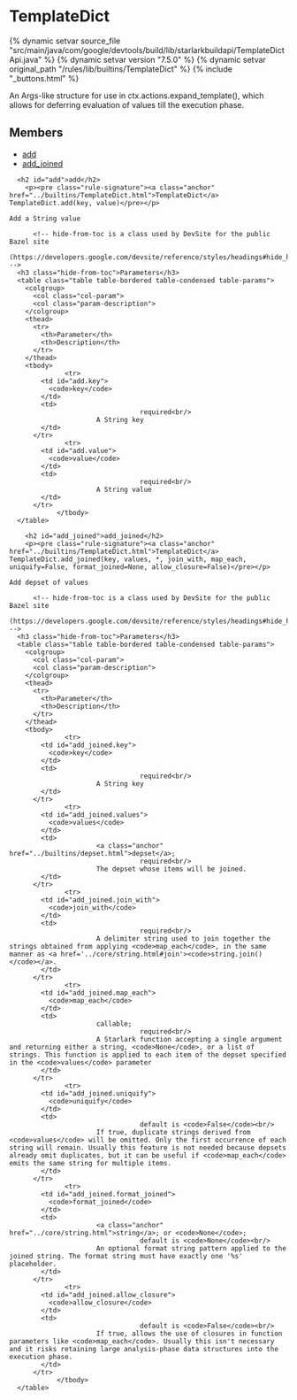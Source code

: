 <html devsite>
<head>
  <meta name="project_path" value="/_project.yaml">
  <meta name="book_path" value="/versions/7.5.0/_book.yaml">
</head>
<body>

<h1 class="page-title" id="modules.TemplateDict">TemplateDict</h1>

{% dynamic setvar source_file "src/main/java/com/google/devtools/build/lib/starlarkbuildapi/TemplateDictApi.java" %}
{% dynamic setvar version "7.5.0" %}
{% dynamic setvar original_path "/rules/lib/builtins/TemplateDict" %}
{% include "_buttons.html" %}
<!-- {% raw %} -->

An Args-like structure for use in ctx.actions.expand_template(), which allows for deferring evaluation of values till the execution phase.

<h2>Members</h2>
<ul>
    <li>
    <a href="#add">add</a>
  </li>
      <li>
    <a href="#add_joined">add_joined</a>
  </li>
  </ul>

      <h2 id="add">add</h2>
        <p><pre class="rule-signature"><a class="anchor" href="../builtins/TemplateDict.html">TemplateDict</a> TemplateDict.add(key, value)</pre></p>

    Add a String value

          <!-- hide-from-toc is a class used by DevSite for the public Bazel site
      (https://developers.google.com/devsite/reference/styles/headings#hide_headings_from_the_toc) -->
      <h3 class="hide-from-toc">Parameters</h3>
      <table class="table table-bordered table-condensed table-params">
        <colgroup>
          <col class="col-param">
          <col class="param-description">
        </colgroup>
        <thead>
          <tr>
            <th>Parameter</th>
            <th>Description</th>
          </tr>
        </thead>
        <tbody>
                  <tr>
            <td id="add.key">
              <code>key</code>
            </td>
            <td>
                                     required<br/>
                          A String key
            </td>
          </tr>
                  <tr>
            <td id="add.value">
              <code>value</code>
            </td>
            <td>
                                     required<br/>
                          A String value
            </td>
          </tr>
                </tbody>
      </table>

        <h2 id="add_joined">add_joined</h2>
        <p><pre class="rule-signature"><a class="anchor" href="../builtins/TemplateDict.html">TemplateDict</a> TemplateDict.add_joined(key, values, *, join_with, map_each, uniquify=False, format_joined=None, allow_closure=False)</pre></p>

    Add depset of values

          <!-- hide-from-toc is a class used by DevSite for the public Bazel site
      (https://developers.google.com/devsite/reference/styles/headings#hide_headings_from_the_toc) -->
      <h3 class="hide-from-toc">Parameters</h3>
      <table class="table table-bordered table-condensed table-params">
        <colgroup>
          <col class="col-param">
          <col class="param-description">
        </colgroup>
        <thead>
          <tr>
            <th>Parameter</th>
            <th>Description</th>
          </tr>
        </thead>
        <tbody>
                  <tr>
            <td id="add_joined.key">
              <code>key</code>
            </td>
            <td>
                                     required<br/>
                          A String key
            </td>
          </tr>
                  <tr>
            <td id="add_joined.values">
              <code>values</code>
            </td>
            <td>
                          <a class="anchor" href="../builtins/depset.html">depset</a>;
                                     required<br/>
                          The depset whose items will be joined.
            </td>
          </tr>
                  <tr>
            <td id="add_joined.join_with">
              <code>join_with</code>
            </td>
            <td>
                                     required<br/>
                          A delimiter string used to join together the strings obtained from applying <code>map_each</code>, in the same manner as <a href='../core/string.html#join'><code>string.join()</code></a>.
            </td>
          </tr>
                  <tr>
            <td id="add_joined.map_each">
              <code>map_each</code>
            </td>
            <td>
                          callable;
                                     required<br/>
                          A Starlark function accepting a single argument and returning either a string, <code>None</code>, or a list of strings. This function is applied to each item of the depset specified in the <code>values</code> parameter
            </td>
          </tr>
                  <tr>
            <td id="add_joined.uniquify">
              <code>uniquify</code>
            </td>
            <td>
                                     default is <code>False</code><br/>
                          If true, duplicate strings derived from <code>values</code> will be omitted. Only the first occurrence of each string will remain. Usually this feature is not needed because depsets already omit duplicates, but it can be useful if <code>map_each</code> emits the same string for multiple items.
            </td>
          </tr>
                  <tr>
            <td id="add_joined.format_joined">
              <code>format_joined</code>
            </td>
            <td>
                          <a class="anchor" href="../core/string.html">string</a>; or <code>None</code>;
                                     default is <code>None</code><br/>
                          An optional format string pattern applied to the joined string. The format string must have exactly one '%s' placeholder.
            </td>
          </tr>
                  <tr>
            <td id="add_joined.allow_closure">
              <code>allow_closure</code>
            </td>
            <td>
                                     default is <code>False</code><br/>
                          If true, allows the use of closures in function parameters like <code>map_each</code>. Usually this isn't necessary and it risks retaining large analysis-phase data structures into the execution phase.
            </td>
          </tr>
                </tbody>
      </table>


</body>
</html>

<!-- {% endraw %} -->
